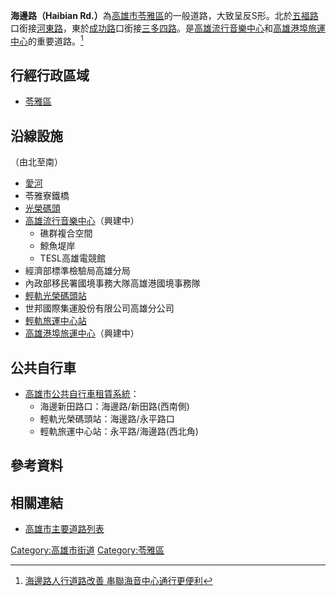 {{Infobox TwRoad2
|bgcolorh=DARKGREEN
|colorh=white
|code=
|name= 海邊路
|enname= Haibian Rd.
|level= 一般道路
|length=
|sec=
|lastext=
|line=
|start= [[五福路_(高雄市)|五福路]]
|end= [[成功路_(高雄市)|成功路]]
|junc= [[青年二路|青年二路]]、[[永平路_(苓雅區)|永平路]]、[[四維四路|四維四路]]
|img=
|cap=
|size=
|left= [[河東路_(高雄市)|河東路]]
|right= [[三多四路|三多四路]]
|leftlink= 河東路
|leftdirection= N
|rightlink= 三多四路
|rightdirection= S
|SN=
|SNtype=
|SNNum=
|SN2=
|SN2type=
|SN2Num=
|SN3=
|SN3type=
|SN3Num=
}}
'''海邊路（Haibian Rd.）'''為[[高雄市|高雄市]][[苓雅區|苓雅區]]的一般道路，大致呈反S形。北於[[五福路_(高雄市)|五福路]]口銜接[[河東路_(高雄市)|河東路]]，東於[[成功路_(高雄市)|成功路]]口銜接[[三多四路|三多四路]]。是[[高雄流行音樂中心|高雄流行音樂中心]]和[[高雄港埠旅運中心|高雄港埠旅運中心]]的重要道路。<ref>[https://www.kcg.gov.tw/CityNews_Detail1.aspx?n=3A379BB94CA5F12D&sms=36A0BB334ECB4011&ss=CD8FC3A0CA61E0BE 海邊路人行道路改善 串聯海音中心通行更便利]</ref>

== 行經行政區域 ==
* [[苓雅區|苓雅區]]

== 沿線設施 ==
（由北至南）
* [[愛河|愛河]]
* 苓雅寮鐵橋
* [[光榮碼頭|光榮碼頭]]
* [[高雄流行音樂中心|高雄流行音樂中心]]（興建中）
** 礁群複合空間
** 鯨魚堤岸
** TESL高雄電競館
* 經濟部標準檢驗局高雄分局
* 內政部移民署國境事務大隊高雄港國境事務隊
* [[輕軌光榮碼頭站|輕軌光榮碼頭站]]
* 世邦國際集運股份有限公司高雄分公司
* [[輕軌旅運中心站|輕軌旅運中心站]]
* [[高雄港埠旅運中心|高雄港埠旅運中心]]（興建中）

== 公共自行車 ==
* [[高雄市公共自行車租賃系統|高雄市公共自行車租賃系統]]：
** 海邊新田路口：海邊路/新田路(西南側)
** 輕軌光榮碼頭站：海邊路/永平路口
** 輕軌旅運中心站：永平路/海邊路(西北角)

== 參考資料 ==
{{Reflist}}
== 相關連結 ==
* [[高雄市主要道路列表|高雄市主要道路列表]]

{{高雄市重要道路}}
{{高雄多功能經貿園區}}
[[Category:高雄市街道|Category:高雄市街道]]
[[Category:苓雅區|Category:苓雅區]]